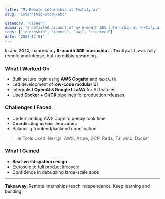 ```yaml
---
title: "My Remote Internship at Textify.ai"
slug: "internship-story-abc"

category: "career"
summary: "A detailed account of my 6-month SDE internship at Textify.ai, focusing on AWS, Next.js, and AI integration."
tags: ["internship", "remote", "aws", "frontend"]
date: "2024-12-01"
---
```


In Jan 2023, I started my **6-month SDE internship** at Textify.ai. It was fully remote and intense, but incredibly rewarding.

### What I Worked On

- Built secure login using **AWS Cognito** and `NextAuth`
- Led development of **low-code modular UI**
- Integrated **OpenAI & Google LLaMA** for AI features
- Used **Docker + CI/CD** pipelines for production releases

### Challenges I Faced

- Understanding AWS Cognito deeply took time
- Coordinating across time zones
- Balancing frontend/backend coordination

> ⚙️ Tools Used: Next.js, AWS, Azure, GCP, Redis, Tailwind, Docker

### What I Gained

- **Real-world system design**
- Exposure to full product lifecycle
- Confidence in debugging large-scale apps

---

**Takeaway**: Remote internships teach independence. Keep learning and building!
